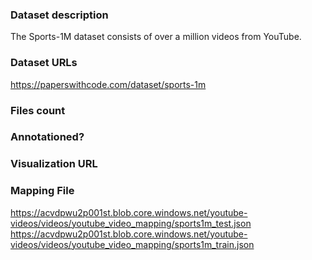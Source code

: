 ### Dataset description

The Sports-1M dataset consists of over a million videos from YouTube.

### Dataset URLs

https://paperswithcode.com/dataset/sports-1m

### Files count

### Annotationed?

### Visualization URL

### Mapping File

https://acvdpwu2p001st.blob.core.windows.net/youtube-videos/videos/youtube_video_mapping/sports1m_test.json
https://acvdpwu2p001st.blob.core.windows.net/youtube-videos/videos/youtube_video_mapping/sports1m_train.json